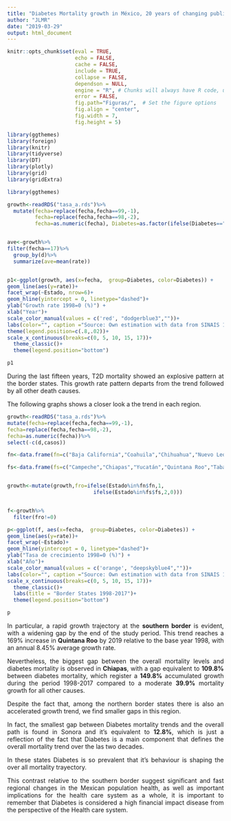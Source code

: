 ```yaml
---
title: "Diabetes Mortality growth in México, 20 years of changing public health patterns"
author: "JLMR"
date: "2019-03-29"
output: html_document
---
```



```r
knitr::opts_chunk$set(eval = TRUE, 
                      echo = FALSE, 
                      cache = FALSE,
                      include = TRUE,
                      collapse = FALSE,
                      dependson = NULL,
                      engine = "R", # Chunks will always have R code, unless noted
                      error = FALSE,                      
                      fig.path="Figuras/",  # Set the figure options
                      fig.align = "center", 
                      fig.width = 7,
                      fig.height = 5)
```



```r
library(ggthemes)
library(foreign)
library(knitr)
library(tidyverse)
library(DT)
library(plotly)
library(grid)
library(gridExtra)
```





```r

library(ggthemes)

growth<-readRDS("tasa_a.rds")%>%
  mutate(fecha=replace(fecha,fecha==99,-1),
         fecha=replace(fecha,fecha==98,-2), 
         fecha=as.numeric(fecha), Diabetes=as.factor(ifelse(Diabetes=="Otras_Causas", "Overall mortality","Diabetes" )))


ave<-growth%>%
filter(fecha==17)%>%
  group_by(d)%>%
  summarize(ave=mean(rate))


p1<-ggplot(growth, aes(x=fecha,  group=Diabetes, color=Diabetes)) +
geom_line(aes(y=rate))+
facet_wrap(~Estado, nrow=6)+
geom_hline(yintercept = 0, linetype="dashed")+
ylab("Growth rate 1998=0 (%)") +
xlab("Year")+
scale_color_manual(values = c('red', "dodgerblue3",""))+
labs(color="", caption ="Source: Own estimation with data from SINAIS 1998-2017", title="Diabetes deaths growth 1998-2017")+
theme(legend.position=c(.8,.02))+
scale_x_continuous(breaks=c(0, 5, 10, 15, 17))+
  theme_classic()+
  theme(legend.position="bottom")

p1
```
<div style="text-align: justify">

During the last fifteen years, T2D mortality showed an explosive pattern at the border
states. This growth rate pattern departs from the trend followed by all other death
causes.


The following graphs shows a closer look a  the trend in each region.</div>


```r

growth<-readRDS("tasa_a.rds")%>%
mutate(fecha=replace(fecha,fecha==99,-1),
fecha=replace(fecha,fecha==98,-2),
fecha=as.numeric(fecha))%>%
select(-c(d,casos))

fn<-data.frame(fn=c("Baja California","Coahuila","Chihuahua","Nuevo León","Sonora", "Tamaulipas"))

fs<-data.frame(fs=c("Campeche","Chiapas","Yucatán","Quintana Roo","Tabasco"))


growth<-mutate(growth,fro=ifelse(Estado%in%fn$fn,1,
                            ifelse(Estado%in%fs$fs,2,0)))


f<-growth%>%
  filter(fro!=0)

p<-ggplot(f, aes(x=fecha,  group=Diabetes, color=Diabetes)) +
geom_line(aes(y=rate))+
facet_wrap(~Estado)+
geom_hline(yintercept = 0, linetype="dashed")+
ylab("Tasa de crecimiento 1998=0 (%)") +
xlab("Año")+
scale_color_manual(values = c('orange', "deepskyblue4",""))+
labs(color="", caption ="Source: Own estimation with data from SINAIS 1998-2017")+
scale_x_continuous(breaks=c(0, 5, 10, 15, 17))+
  theme_classic()+
  labs(title = "Border States 1998-2017")+
  theme(legend.position="bottom")

p

```

<div style="text-align: justify">

In particular, a rapid growth trajectory at the **southern border** is evident, with a widening gap by the end of the study period. This trend reaches a 169% increase in **Quintana Roo** by 2019 relative to the base year 1998, with an annual 8.45% average growth rate.


Nevertheless, the biggest gap between the overall mortality levels and diabetes mortality
is observed in **Chiapas**, with a gap equivalent to **109.8%** between diabetes mortality, which register a **149.8%** accumulated growth during the period 1998-2017 compared to a moderate **39.9%** mortality growth for all other causes. 

Despite the fact  that, among the northern border states there is also an accelerated growth trend,  we find smaller gaps in this region. 

In fact, the smallest gap between Diabetes mortality trends and the overall path is  found in Sonora and it's equivalent to **12.8%**, which is just a reflection of the fact that Diabetes is a main component that defines the overall mortality  trend over the las two decades. 

In these states Diabetes is so prevalent that it's behaviour is shaping the over all mortality trayectory.

This contrast relative to the southern border suggest significant and fast regional changes in the Mexican population health, as  well as important implications for the health care system as a whole, it is important to remember that Diabetes is considered a high  financial impact disease from the perspective of the Health care system.   
